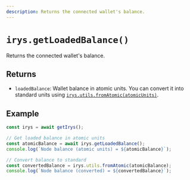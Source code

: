 ```yaml
---
description: Returns the connected wallet's balance.
---
```



# `irys.getLoadedBalance()`

Returns the connected wallet's balance.

## Returns

- `loadedBalance`: Wallet balance in atomic units. You can convert it
into standard units using [`irys.utils.fromAtomic(atomicUnits)`](./utils-fromAtomic).

## Example

```js
const irys = await getIrys();

// Get loaded balance in atomic units
const atomicBalance = await irys.getLoadedBalance();
console.log(`Node balance (atomic units) = ${atomicBalance}`);

// Convert balance to standard
const convertedBalance = irys.utils.fromAtomic(atomicBalance);
console.log(`Node balance (converted) = ${convertedBalance}`);
```
